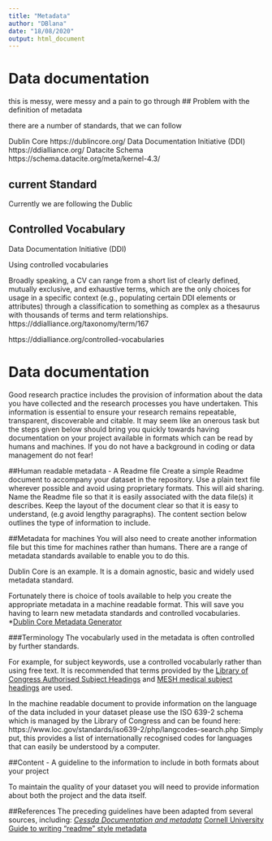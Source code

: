 ```yaml
---
title: "Metadata"
author: "DBlana"
date: "18/08/2020"
output: html_document
---
```


# Data documentation {#metadata}

this is messy, were messy and a pain to go through
## Problem with the definition of metadata

there are a number of standards, that we can follow 

Dublin Core https://dublincore.org/
Data Documentation Initiative (DDI) https://ddialliance.org/
Datacite Schema https://schema.datacite.org/meta/kernel-4.3/

## current Standard

Currently we are following the Dublic 

## Controlled Vocabulary 
Data Documentation Initiative (DDI)

Using controlled vocabularies 


Broadly speaking, a CV can range from a short list of clearly defined, mutually exclusive, and exhaustive terms, which are the only choices for usage in a specific context (e.g., populating certain DDI elements or attributes) through a classification to something as complex as a thesaurus with thousands of terms and term relationships. https://ddialliance.org/taxonomy/term/167

https://ddialliance.org/controlled-vocabularies



# Data documentation {#metadata}

Good research practice includes the provision of information about the data you have collected and the research processes you have undertaken.  This information is essential to ensure your research remains repeatable, transparent, discoverable and citable.  It may seem like an onerous task but the steps given below should bring you quickly towards having documentation on your project available in formats which can be read by humans and machines.  If you do not have a background in coding or data management do not fear!

##Human readable metadata - A Readme file
Create a simple Readme document to accompany your dataset in the repository.  Use a plain text file wherever possible and avoid using proprietary formats.  This will aid sharing.
Name the Readme file so that it is easily associated with the data file(s) it describes.
Keep the layout of the document clear so that it is easy to understand, (e.g avoid lengthy paragraphs). 
The content section below outlines the type of information to include.

##Metadata for machines
You will also need to create another information file but this time for machines rather than humans.  There are a range of metadata standards available to enable you to do this.  

Dublin Core is an example.  It is a domain agnostic, basic and widely used metadata standard.

Fortunately there is choice of tools available to help you create the appropriate metadata in a machine readable format.  This will save you having to learn new metadata standards and controlled vocabularies.
*[Dublin Core Metadata Generator](http://nsteffel.github.io/dublin_core_generator/)

###Terminology
The vocabularly used in the metadata is often controlled by further standards.  

For example, for subject keywords, use a controlled vocabularly rather than using free text.  It is recommended that terms provided by the [Library of Congress Authorised Subject Headings](https://authorities.loc.gov/cgi-bin/Pwebrecon.cgi?DB=local&PAGE=First) and [MESH medical subject headings](https://meshb.nlm.nih.gov/search) are used.

In the machine readable document to provide information on the language of the data included in your dataset please use the ISO 639-2 schema which is managed by the Library of Congress and can be found here:  https://www.loc.gov/standards/iso639-2/php/langcodes-search.php  Simply put, this provides a list of internationally recognised codes for languages that can easily be understood by a computer.

##Content - A guideline to the information to include in both formats about your project

To maintain the quality of your dataset you will need to provide information about both the project and the data itself.

##References
The preceding guidelines have been adapted from several sources, including:
*[Cessda Documentation and metadata](https://www.cessda.eu/Training/Training-Resources/Library/Data-Management-Expert-Guide/2.-Organise-Document/Documentation-and-metadata)
*[Cornell University Guide to writing "readme" style metadata](https://data.research.cornell.edu/content/readme)
